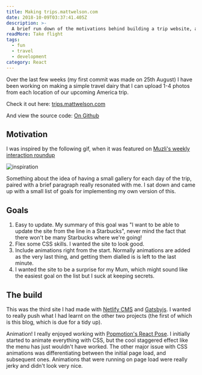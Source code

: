 ```yaml
---
title: Making trips.mattwelson.com
date: 2018-10-09T03:37:41.405Z
description: >-
  A brief run down of the motivations behind building a trip website, and how I did it.
readMore: Take flight
tags:
  - fun
  - travel
  - development
category: React
---
```


Over the last few weeks (my first commit was made on 25th August)
I have been working on making a simple travel dairy that I can upload 1-4 photos
from each location of our upcoming America trip.

Check it out here:
[trips.mattwelson.com](https://trips.mattwelson.com)

And view the source code:
[On Github](https://github.com/mattwelson/trips.mattwelson.com)

## Motivation

I was inspired by the following gif, when it was featured on
[Muzli's weekly interaction roundup](https://medium.muz.li/banking-app-refresh-animation-dashboard-and-more-weekly-interactions-roundup-c79d3679e88d)

![inspiration](https://cdn.dribbble.com/users/631080/screenshots/4974531/discover-cusco.gif)

Something about the idea of having a small gallery for each day of the trip,
paired with a brief paragraph really resonated with me. I sat down and came up
with a small list of goals for implementing my own version of this.

## Goals

1. Easy to update. My summary of this goal was "I want to be able to update
   the site from the line in a Starbucks", never mind the fact that there won't
   be many Starbucks where we're going!
2. Flex some CSS skills. I wanted the site to look good.
3. Include animations right from the start. Normally animations are added
   as the very last thing, and getting them dialled is is left to the last minute.
4. I wanted the site to be a surprise for my Mum, which might sound like the easiest
   goal on the list but I suck at keeping secrets.

## The build

This was the third site I had made with [Netlify CMS](https://www.netlifycms.org/) and
[Gatsbyjs](https://www.gatsbyjs.org/). I wanted to really
push what I had learnt on the other two projects (the first of which is this blog, which is due for a tidy up).

Animation! I really enjoyed working with
[Popmotion's React Pose](https://popmotion.io/pose/).
I initially started to animate everything with CSS, but the cool
staggered effect like the menu has just wouldn't have worked.
The other major issue with CSS animations was differentiating between the
initial page load, and subsequent ones. Animations that were running on page load
were really jerky and didn't look very nice.
